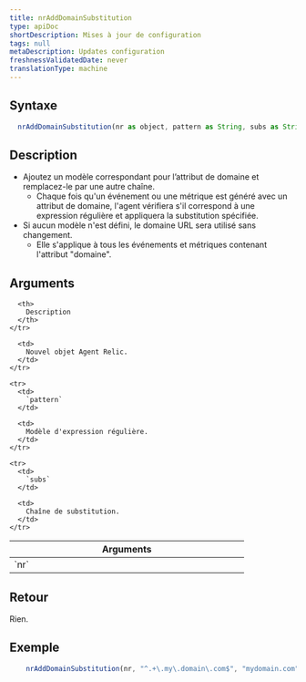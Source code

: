 ```yaml
---
title: nrAddDomainSubstitution
type: apiDoc
shortDescription: Mises à jour de configuration
tags: null
metaDescription: Updates configuration
freshnessValidatedDate: never
translationType: machine
---
```


## Syntaxe

```js
  nrAddDomainSubstitution(nr as object, pattern as String, subs as String) as Void
```

## Description

* Ajoutez un modèle correspondant pour l’attribut de domaine et remplacez-le par une autre chaîne.
  * Chaque fois qu'un événement ou une métrique est généré avec un attribut de domaine, l'agent vérifiera s'il correspond à une expression régulière et appliquera la substitution spécifiée.
* Si aucun modèle n'est défini, le domaine URL sera utilisé sans changement.
  * Elle s'applique à tous les événements et métriques contenant l'attribut &quot;domaine&quot;.

## Arguments

<table>
  <thead>
    <tr>
      <th width="25%">
        Arguments
      </th>

      <th>
        Description
      </th>
    </tr>
  </thead>

  <tbody>
    <tr>
      <td>
        `nr`
      </td>

      <td>
        Nouvel objet Agent Relic.
      </td>
    </tr>

    <tr>
      <td>
        `pattern`
      </td>

      <td>
        Modèle d'expression régulière.
      </td>
    </tr>

    <tr>
      <td>
        `subs`
      </td>

      <td>
        Chaîne de substitution.
      </td>
    </tr>
  </tbody>
</table>

## Retour

Rien.

## Exemple

```js
  	nrAddDomainSubstitution(nr, "^.+\.my\.domain\.com$", "mydomain.com")
```